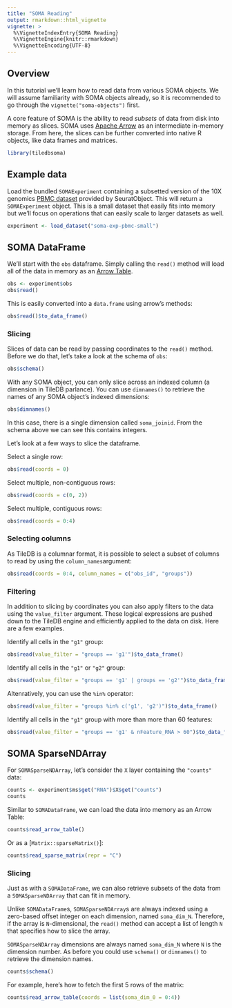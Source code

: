 ```yaml
---
title: "SOMA Reading"
output: rmarkdown::html_vignette
vignette: >
  %\VignetteIndexEntry{SOMA Reading}
  %\VignetteEngine{knitr::rmarkdown}
  %\VignetteEncoding{UTF-8}
---
```


## Overview

In this tutorial we'll learn how to read data from various SOMA objects. We will assume familiarity with SOMA objects already, so it is recommended to go through the `vignette("soma-objects")` first.

A core feature of SOMA is the ability to read _subsets_ of data from disk into memory as slices. SOMA uses [Apache Arrow](https://arrow.apache.org/) as an intermediate in-memory storage. From here, the slices can be further converted into native R objects, like data frames and matrices.

```r
library(tiledbsoma)
```

## Example data

Load the bundled `SOMAExperiment` containing a subsetted version of the 10X genomics [PBMC dataset](https://mojaveazure.github.io/seurat-object/reference/pbmc_small.html) provided by SeuratObject. This will return a `SOMAExperiment` object. This is a small dataset that easily fits into memory but we'll focus on operations that can easily scale to larger datasets as well.

```r
experiment <- load_dataset("soma-exp-pbmc-small")
```

## SOMA DataFrame

We'll start with the `obs` dataframe. Simply calling the `read()` method will load all of the data in memory as an [Arrow Table](https://arrow.apache.org/docs/r/reference/Table.html).


```r
obs <- experiment$obs
obs$read()
```

This is easily converted into a `data.frame` using arrow's methods:

```r
obs$read()$to_data_frame()
```

### Slicing

Slices of data can be read by passing coordinates to the `read()` method. Before we do that, let's take a look at the schema of `obs`:

```r
obs$schema()
```

With any SOMA object, you can only slice across an indexed column (a dimension in TileDB parlance). You can use `dimnames()` to retrieve the names of any SOMA object's indexed dimensions:

```r
obs$dimnames()
```

In this case, there is a single dimension called `soma_joinid`. From the schema above we can see this contains integers.

Let's look at a few ways to slice the dataframe.

Select a single row:

```r
obs$read(coords = 0)
```

Select multiple, non-contiguous rows:

```r
obs$read(coords = c(0, 2))
```

Select multiple, contiguous rows:

```r
obs$read(coords = 0:4)
```

### Selecting columns

As TileDB is a columnar format, it is possible to select a subset of columns to read by using the `column_names`argument:

```r
obs$read(coords = 0:4, column_names = c("obs_id", "groups"))
```

### Filtering

In addition to slicing by coordinates you can also apply filters to the data using the `value_filter` argument. These logical expressions are pushed down to the TileDB engine and efficiently applied to the data on disk. Here are a few examples.

Identify all cells in the `"g1"` group:

```r
obs$read(value_filter = "groups == 'g1'")$to_data_frame()
```

Identify all cells in the `"g1"` or `"g2"` group:

```r
obs$read(value_filter = "groups == 'g1' | groups == 'g2'")$to_data_frame()
```

Altenratively, you can use the `%in%` operator:

```r
obs$read(value_filter = "groups %in% c('g1', 'g2')")$to_data_frame()
```

Identify all cells in the `"g1"` group with more than more than 60 features:

```r
obs$read(value_filter = "groups == 'g1' & nFeature_RNA > 60")$to_data_frame()
```

## SOMA SparseNDArray

For `SOMASparseNDArray`, let's consider the `X` layer containing the `"counts"` data:

```r
counts <- experiment$ms$get("RNA")$X$get("counts")
counts
```

Similar to `SOMADataFrame`, we can load the data into memory as an Arrow Table:

```r
counts$read_arrow_table()
```

Or as a [`Matrix::sparseMatrix()`]:

```r
counts$read_sparse_matrix(repr = "C")
```

### Slicing

Just as with a `SOMADataFrame`, we can also retrieve subsets of the data from a `SOMASparseNDArray` that can fit in memory.

Unlike `SOMADataFrame`s, `SOMASparseNDArray`s are always indexed using a zero-based offset integer on each dimension, named `soma_dim_N`. Therefore, if the array is `N`-dimensional, the `read()` method can accept a list of length `N` that specifies how to slice the array.

`SOMASparseNDArray` dimensions are always named `soma_dim_N` where `N` is the dimension number. As before you could use `schema()` or `dimnames()` to retrieve the dimension names.

```r
counts$schema()
```

For example, here's how to fetch the first 5 rows of the matrix:

```r
counts$read_arrow_table(coords = list(soma_dim_0 = 0:4))
```
